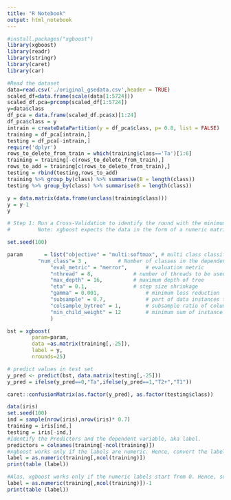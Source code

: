 ```yaml
---
title: "R Notebook"
output: html_notebook
---
```



```r
#install.packages("xgboost")
library(xgboost)
library(readr)
library(stringr)
library(caret)
library(car)
```

```r
#Read the dataset
data=read.csv('./original_gsedata.csv',header = TRUE)
scaled_df=data.frame(scale(data[1:5724]))
scaled_df.pca=prcomp(scaled_df[1:5724])
y=data$class
df_pca = data.frame(scaled_df.pca$x)[1:24]
df_pca$class = y
intrain = createDataPartition(y = df_pca$class, p= 0.8, list = FALSE)
training = df_pca[intrain,]
testing = df_pca[-intrain,]
require('dplyr')
rows_to_delete_from_train = which(training$class=='Ta')[1:6]
training = training[-c(rows_to_delete_from_train),]
rows_to_add = training[c(rows_to_delete_from_train),]
testing = rbind(testing,rows_to_add)
training %>% group_by(class) %>% summarise(B = length(class))
testing %>% group_by(class) %>% summarise(B = length(class))
```
```r
y = data.matrix(data.frame(unclass(training$class)))
y = y-1
y
```


```r
# Step 1: Run a Cross-Validation to identify the round with the minimum loss or error.
#         Note: xgboost expects the data in the form of a numeric matrix.

set.seed(100)

param       = list("objective" = "multi:softmax", # multi class classification
	      "num_class"= 3 ,  		# Number of classes in the dependent variable.
              "eval_metric" = "merror",  	 # evaluation metric 
              "nthread" = 8,   			 # number of threads to be used 
              "max_depth" = 16,    		 # maximum depth of tree 
              "eta" = 0.1,    			 # step size shrinkage 
              "gamma" = 0.001,    			 # minimum loss reduction 
              "subsample" = 0.7,    		 # part of data instances to grow tree 
              "colsample_bytree" = 1, 		 # subsample ratio of columns when constructing each tree 
              "min_child_weight" = 12  		 # minimum sum of instance weight needed in a child
              )

bst = xgboost(
		param=param,
		data =as.matrix(training[,-25]),
		label = y,
		nrounds=25)
```


```r


# predict values in test set
y_pred <- predict(bst, data.matrix(testing[,-25]))
y_pred = ifelse(y_pred==0,"Ta",ifelse(y_pred==1,"T2+","T1"))

```


```r
caret::confusionMatrix(as.factor(y_pred), as.factor(testing$class))
```

```r
data(iris)
set.seed(100)
ind = sample(nrow(iris),nrow(iris)* 0.7)
training = iris[ind,]
testing = iris[-ind,]
#Identify the Predictors and the dependent variable, aka label.
predictors = colnames(training[-ncol(training)])
#xgboost works only if the labels are numeric. Hence, convert the labels (Species) to numeric.
label = as.numeric(training[,ncol(training)])
print(table (label))

#Alas, xgboost works only if the numeric labels start from 0. Hence, subtract 1 from the label.
label = as.numeric(training[,ncol(training)])-1
print(table (label))
```





